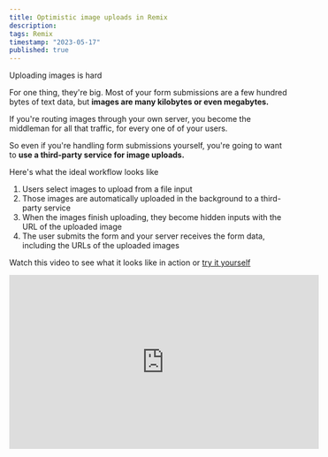 ```yaml
---
title: Optimistic image uploads in Remix
description:
tags: Remix
timestamp: "2023-05-17"
published: true
---
```


Uploading images is hard

For one thing, they're big. Most of your form submissions are a few hundred bytes of text data, but **images are many kilobytes or even megabytes.**

If you're routing images through your own server, you become the middleman for all that traffic, for every one of of your users.

So even if you're handling form submissions yourself, you're going to want to **use a third-party service for image uploads.**

Here's what the ideal workflow looks like

1. Users select images to upload from a file input
1. Those images are automatically uploaded in the background to a third-party service
1. When the images finish uploading, they become hidden inputs with the URL of the uploaded image
1. The user submits the form and your server receives the form data, including the URLs of the uploaded images

Watch this video to see what it looks like in action or [try it yourself](/content/remix-image-uploads/example)

<div>
  <iframe
    className="mx-auto max-w-full"
    width="560"
    height="315"
    src="https://www.youtube.com/embed/Y-k1XXRtplk"
    title="YouTube video player"
    frameBorder="0"
    allow="accelerometer; autoplay; clipboard-write; encrypted-media; gyroscope; picture-in-picture; web-share"
    allowFullScreen
  />
</div>

> To access the source code, [subscribe to my mailing list for free](/emails/subscribe) and **I'll invite you to the repository**

## Selecting images to upload

It's very rare to see a regular file input in a modern application. Demands from designers and aesthetic-focused devs and users alike have pushed us to use custom inputs that are more visually appealing.

There's a lot of ways to do this, but I like to use [react-dropzone](https://react-dropzone.js.org/) for many reasons

- It's easy to use
- It has a nice API
- You can drag+drop images onto it
- It works with multiple images
- You can access those images and display thumbnails for them
- It uses a file input under the hood

Optimistic UI for image uploads requires [displaying image thumbnails for selected images](/content/file-image-thumbnails). The moment the user has selected a file, they can see it on-screen.<SideNote> By default, a native file input will just show the filename </SideNote>

Using a file input is important because it means every device that is capable of uploading files will use its native file picker. Mobile devices will use the camera roll, desktops will use the file explorer, etc.

There are tricky parts to getting this right.

If you're trying to build a progressively enhanced experience, you'll need to make sure that the file input is still accessible to users who aren't using javascript, either because they've disabled it, or it failed to load for one of many many possible reasons.

Most users only want to see the fancy dropzone input, so you need to [hide the native file input unless they need it](/content/remix-hide-on-load).

## Uploading images in the background

There are a lot of image upload services out there, and I won't get into a full comparison here because your needs will vary. But look for two key features

- It should support generating an upload URL for direct uploads from the browser
- It should allow you to generate signed download URLs with a secret key

The first feature is important because it means you can **upload images directly from the browser to the service**, without routing them through your own server. That means you aren't the bottleneck for image uploads, and you don't have to worry about handling the traffic or paying for the bandwidth.

The second feature is important because it means you can keep the images private, and **only allow access to them through your server**. If you let users get ahold of unsigned URLs for their images, they can easily use you as a free image host.

I like to use [Cloudflare Images](https://www.cloudflare.com/products/cloudflare-images/) because it's what I have experience with, but there are many other options out there, like AWS S3.

## Displaying uploaded image thumbnails

Once the images have been uploaded, you'll need to **sign the URLs and replace the pending image thumbnails with the uploaded image thumbnails.**

At this point, refreshing the page would cause the user to lose their data, so if you're building a fully persistent UI you'll need to **save the uploaded image URLs somewhere**, like local storage or your database.

The database is a great choice here. By automatically saving the uploaded image URLs to the database, like as [a "draft" version of the form or post or message that the user is working on](/content/remix-form-autosave), you feed two birds with one scone.

- **The user gets cross-device persistence**, like Slack where they can write half a message and upload a few images on their phone, then finish it on their laptop before submitting.
- You, the developer, can just look up the draft image URLs server-side when the page loads and sign them before returning to the client,<SideNote> Once the user gets the unsigned image URL from the image host, they have to submit that to your server to be signed anyway.</SideNote> instead of coming up with a way to sign the URLs when you pull them from local storage.

When the browser finally gets the signed image URLs, it can replace the pending image thumbnails with the uploaded image thumbnails. You'll be able to [release the pending image thumbnails from memory](/content/file-image-thumbnails#avoiding-memory-leaks-with-useobjecturls) and let the browser garbage collect them.

But you can't just swap the image src and call it a day – the browser still needs time to load the new image, so you'll need to keep the pending image around a little longer and [show it as a placeholder while the new image loads](/content/image-placeholders). If you don't do this, you'll see the pending image disappear for a second before the new image loads.

The uploaded image URLs also **need to be represented as hidden form inputs** so that they get submitted with the rest of the form data when the user finally gets around to submitting the form.

## Let the user delete images

The user needs to be able to delete the images they've selected. If there's no persistence at all, that should be as simple as hiding the image thumbnail and removing the corresponding hidden input. The uploaded URL will be forgotten in the cloud until it expires.

If you're persisting the form to a draft in your database, you'll need to** send a mutation to delete them from the draft** as well.

Optimistic UI for this feature means you **hide the image the moment they click the delete button** and let the server catch up when it updates.

Sometimes users will delete multiple images, one after another, before the server processes any of them. If you're storing which images should be optimistically hidden in state, that state won't update fast enough to be a reliable argument to the server when updating the draft.<SideNote> If you're passing a list of images to delete to the server, appending each image to an array or set in a stable ref will work fine.</SideNote>

## Show me the code!

I've [put together an example](/content/remix-image-uploads/example) that demonstrates all of this. I'm using Cloudflare Images for hosting but, as mentioned above, you can swap that out for whatever you want.

The source code for the example is contained in this repository, which all [subscribers to my mailing list](/emails/subscribe) have access to. If you're a subscriber, you can [view the source code here](https://github.com/jacobparis-insiders/jacobparis.com/tree/main/app/examples/remix-image-uploads)

